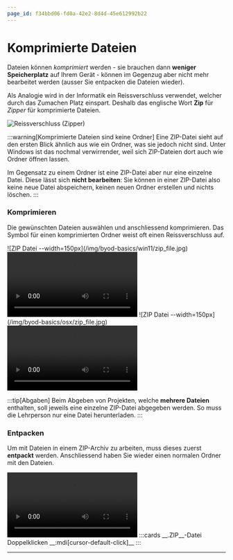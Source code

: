 ```yaml
---
page_id: f34bbd06-fd0a-42e2-8d4d-45e612992b22
---
```



# Komprimierte Dateien
Dateien können *komprimiert* werden - sie brauchen dann **weniger Speicherplatz** auf Ihrem Gerät - können im Gegenzug aber nicht mehr bearbeitet werden (ausser Sie entpacken die Dateien wieder).

Als Analogie wird in der Informatik ein Reissverschluss verwendet, welcher durch das Zumachen Platz einspart. Deshalb das englische Wort __Zip__ für *Zipper* für komprimierte Dateien.

![Reissverschluss (Zipper)](/img/byod-basics/zipper.jpg)

:::warning[Komprimierte Dateien sind keine Ordner]
Eine ZIP-Datei sieht auf den ersten Blick ähnlich aus wie ein Ordner, was sie jedoch nicht sind. Unter Windows ist das nochmal verwirrender, weil sich ZIP-Dateien dort auch wie Ordner öffnen lassen.

Im Gegensatz zu einem Ordner ist eine ZIP-Datei aber nur eine einzelne Datei. Diese lässt sich **nicht bearbeiten**: Sie können in einer ZIP-Datei also keine neue Datei abspeichern, keinen neuen Ordner erstellen und nichts löschen.
:::

### Komprimieren
Die gewünschten Dateien auswählen und anschliessend komprimieren. Das Symbol für einen komprimierten Ordner weist oft einen Reissverschluss auf.

<OsTabs>
  <TabItem value="win">
    ![ZIP Datei --width=150px](/img/byod-basics/win11/zip_file.jpg)
    <Video src={useBaseUrl('/img/byod-basics/win11/explorer-zip.mp4')} />
  </TabItem>
  <TabItem value="mac">
    ![ZIP Datei --width=150px](/img/byod-basics/osx/zip_file.jpg)
    <Video src={useBaseUrl('/img/byod-basics/osx/zip.mp4')} />
  </TabItem>
</OsTabs>

:::tip[Abgaben]
Beim Abgeben von Projekten, welche **mehrere Dateien** enthalten, soll jeweils eine einzelne ZIP-Datei abgegeben werden. So muss die Lehrperson nur eine Datei herunterladen.
:::

### Entpacken
Um mit Dateien in einem ZIP-Archiv zu arbeiten, muss dieses zuerst **entpackt** werden. Anschliessend haben Sie wieder einen normalen Ordner mit den Dateien.

<OsTabs>
  <TabItem value="win">
    <Video src={useBaseUrl('/img/byod-basics/win11/explorer-unzip.mp4')} />
  </TabItem>
  <TabItem value="mac">
  :::cards
    __.ZIP__-Datei Doppelklicken __:mdi[cursor-default-click]__
  :::
  </TabItem>
</OsTabs>

---